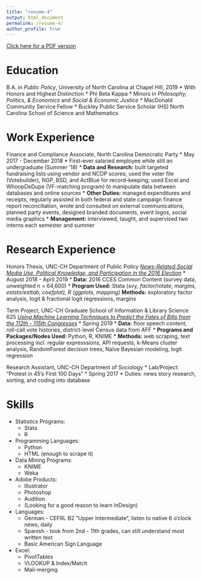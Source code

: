 ```yaml
---
title: "resume-4"
output: html_document
permalink: /resume-4/
author_profile: true
---
```


<a href="https://johnbroberson.github.io/files/John_Roberson_Data_Science_Resume.pdf" target="_blank">Click here for a PDF version</a>


Education
======
B.A. in *Public Policy*, University of North Carolina at Chapel Hill, 2019
* With Honors and Highest Distinction
* Phi Beta Kappa
* Minors in *Philosophy, Politics, & Economics* and *Social & Economic Justice*
* MacDonald Community Service Fellow
* Buckley Public Service Scholar
(HS) North Carolina School of Science and Mathematics

Work Experience
======
Finance and Compliance Associate, North Carolina Democratic Party
* May 2017 - December 2018
* First-ever salaried employee while still an undergraduate (Summer '18)
* **Data and Research:** built targeted fundraising lists using vendor and NCDP scores; used the voter file (Votebuilder), NGP, BSD, and ActBlue for record-keeping; used Excel and WhoopDeDupe (VF-matching program) to manipulate data between databases and online sources
* **Other Duties:** managed expenditures and receipts, regularly assisted in both federal and state campaign finance report reconciliation, wrote and consulted on external communications, planned party events, designed branded documents, event logos, social media graphics
* **Management:** interviewed, taught, and supervised two interns each semester and summer

Research Experience
======
Honors Thesis, UNC-CH Department of Public Policy
<i><a href="https://johnbroberson.github.io/files/2019_Roberson.pdf" target="_blank">News-Related Social Media Use, Political Knowledge, and Participation in the 2016 Election</a></i>
* August 2018 - April 2019
* **Data:** 2016 CCES Common Content (survey data, unweighted n = 64,600)
* **Program Used:** Stata (svy*, factor/rotate, margins, eststo/esttab, coefplot), R (ggplots, mapping)
* **Methods:** exploratory factor analysis, logit & fractional logit regressions, margins

Term Project, UNC-CH Graduate School of Information & Library Science 625
<i><a href="https://johnbroberson.github.io/inls625project/" target="_blank">Using Machine Learning Techniques to Predict the Fates of Bills from the 112th - 115th Congresses</a></i>
* Spring 2019
* **Data:** floor speech content, roll-call vote histories, district-level Census data from AFF
* **Programs and Packages/Nodes Used:** Python, R, KNIME
* **Methods:** web scraping, text processing incl. regular expresssions, API requests, k-Means cluster analysis, RandomForest decision trees, Naïve Bayesian modeling, logit regression
  
Research Assistant, UNC-CH Department of Sociology
* Lab/Project: "Protest in 45's First 100 Days"
* Spring 2017
* Duties: news story research, sorting, and coding into database
  
Skills
======
* Statistics Programs:
  * Stata
  * R
* Programming Languages:
  * Python 
  * HTML (enough to scrape it)
* Data Mining Programs:
  * KNIME
  * Weka 
* Adobe Products:
  * Illustrator
  * Photoshop
  * Audition
  * (Looking for a good reason to learn InDesign)
* Languages:
  * German - CEFRL B2 "Upper Intermediate", listen to native 6 o'clock news, daily
  * Spanish - took from 2nd - 11th grades, can still understand most written text
  * Basic American Sign Language
* Excel:
  * PivotTables
  * VLOOKUP & Index/Match
  * Mail-merging
  
  
```r



```
